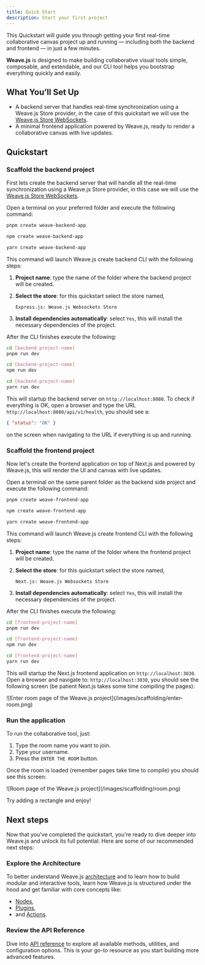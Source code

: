 ```yaml
---
title: Quick Start
description: Start your first project
---
```



This Quickstart will guide you through getting your first real-time collaborative
canvas project up and running — including both the backend and frontend — in just a
few minutes.

**Weave.js** is designed to make building collaborative visual tools simple,
composable, and extendable, and our CLI tool helps you bootstrap everything quickly
and easily.

## What You’ll Set Up

- A backend server that handles real-time synchronization using a Weave.js Store
  provider, in the case of this quickstart we will use the [Weave.js Store WebSockets](/docs/main/build/stores/websockets-store).
- A minimal frontend application powered by Weave.js, ready to render a collaborative
  canvas with live updates.

## Quickstart

<div className="fd-steps">

<div className="[&_h3]:fd-step">

### Scaffold the backend project

First lets create the backend server that will handle all the real-time synchronization
using a Weave.js Store provider, in this case we will use the [Weave.js Store WebSockets](/docs/main/build/stores/websockets-store).

Open a terminal on your preferred folder and execute the following command:

```bash tab="pnpm"
pnpm create weave-backend-app
```

```bash tab="npm"
npm create weave-backend-app
```

```bash tab="yarn"
yarn create weave-backend-app
```

This command will launch Weave.js create backend CLI with the following steps:

1. **Project name**: type the name of the folder where the backend project will be created.
2. **Select the store**: for this quickstart select the store named,

   `Express.js: Weave.js Websockets Store`

3. **Install dependencies automatically**: select `Yes`, this will install the
   necessary dependencies of the project.

After the CLI finishes execute the following:

```bash tab="pnpm"
cd [backend-project-name]
pnpm run dev
```

```bash tab="npm"
cd [backend-project-name]
npm run dev
```

```bash tab="yarn"
cd [backend-project-name]
yarn run dev
```

This will startup the backend server on `http://localhost:8080`. To check if everything is
OK, open a browser and type the URL `http://localhost:8080/api/v1/health`, you should see a:

```json
{ "status": "OK" }
```

on the screen when navigating to the URL if everything is up and running.

</div>

<div className="[&_h3]:fd-step">

### Scaffold the frontend project

Now let's create the frontend application on top of Next.js and powered by Weave.js,
this will render the UI and canvas with live updates.

Open a terminal on the same parent folder as the backend side project and execute the
following command:

```bash tab="pnpm"
pnpm create weave-frontend-app
```

```bash tab="npm"
npm create weave-frontend-app
```

```bash tab="yarn"
yarn create weave-frontend-app
```

This command will launch Weave.js create frontend CLI with the following steps:

1. **Project name**: type the name of the folder where the frontend project will be
   created.
2. **Select the store**: for this quickstart select the store named,

   `Next.js: Weave.js Websockets Store`

3. **Install dependencies automatically**: select `Yes`, this will install the
   necessary dependencies of the project.

After the CLI finishes execute the following:

```bash tab="pnpm"
cd [frontend-project-name]
pnpm run dev
```

```bash tab="npm"
cd [frontend-project-name]
npm run dev
```

```bash tab="yarn"
cd [frontend-project-name]
yarn run dev
```

This will startup the Next.js frontend application on `http://localhost:3030`. Open
a browser and navigate to: `http://localhost:3030`, you should see the following
screen (be patient Next.js takes some time compiling the pages):

<div className="flex justify-center items-center *:max-w-[600px] bg-gradient-to-br from-fd-primary/10 rounded-xl border">
  ![Enter room page of the Weave.js project](/images/scaffolding/enter-room.png)
</div>

</div>

<div className="[&_h3]:fd-step">

### Run the application

To run the collaborative tool, just:

1. Type the room name you want to join.
2. Type your username.
3. Press the `ENTER THE ROOM` button.

Once the room is loaded (remember pages take time to compile) you should see this
screen:

<div className="flex justify-center items-center *:max-w-[600px] bg-gradient-to-br from-fd-primary/10 rounded-xl border">
  ![Room page of the Weave.js project](/images/scaffolding/room.png)
</div>

Try adding a rectangle and enjoy!

</div>

</div>

## Next steps

Now that you've completed the quickstart, you're ready to dive deeper into Weave.js and unlock its
full potential. Here are some of our recommended next steps:

### Explore the Architecture

To better understand Weave.js [architecture](/docs/main/build) and to learn
how to build modular and interactive tools, learn how Weave.js is structured under
the hood and get familiar with core concepts like:

- [Nodes](/docs/main/build/nodes),
- [Plugins](/docs/main/build/plugins),
- and [Actions](/docs/main/build/actions).

### Review the API Reference

Dive into [API reference](/docs/sdk) to explore all available methods, utilities,
and configuration options. This is your go-to resource as you start building more advanced features.
